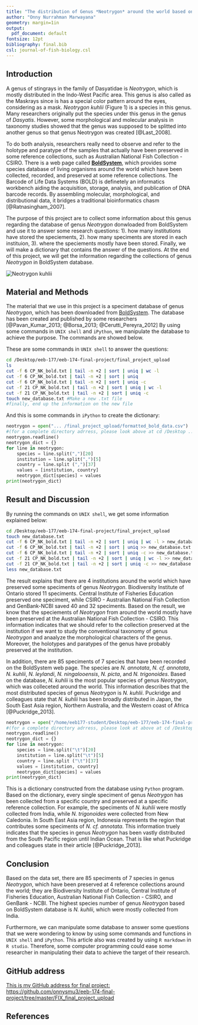 ```yaml
---
title: "The distribution of Genus *Neotrygon* around the world based on BoldSystem database"
author: "Onny Nurrahman Marwayana"
geometry: margin=1in
output:
  pdf_document: default
fontsize: 12pt
bibliography: final.bib
csl: journal-of-fish-biology.csl
---
```


## **Introduction**

A genus of stingrays in the family of Dasyatidae is *Neotrygon*, which is mostly distributed in the Indo-West Pacific area. This genus is also called as the Maskrays since is has a special color pattern around the eyes, considering as a mask. *Neotrygon kuhlii* (Figure 1) is a species in this genus. Many researchers originally put the species under this genus in the genus of *Dasyatis*. However, some morphological and molecular analysis in taxonomy studies showed that the genus was supposed to be splitted into another genus so that genus Neotrygon was created [@Last_2008].

To do both analysis, researchers really need to observe and refer to the holotype and paratype of the samples that actually have been preserved in some reference collections, such as Australian National Fish Collection - CSIRO. There is a web page called [**BoldSystem**](http://www.boldsystems.org/)\footnote{http://www.boldsystems.org/index.php/databases}, which provides some species database of living organisms around the world which have been collected, recorded, and preserved at some reference collections. The Barcode of Life Data Systems (BOLD) is definetely an informatics workbench aiding the acquisition, storage, analysis, and publication of DNA barcode records. By assembling molecular, morphological, and distributional data, it bridges a traditional bioinformatics chasm [@Ratnasingham_2007]. 

The purpose of this project are to collect some information about this genus regarding the database of genus *Neotrygon* donwloaded from BoldSystem and use it to answer some research questions: 1). how many institutions have stored the speciements, 2). how many speciments are stored in each instituion, 3). where the speciements mostly have been stored. Finally, we will make a dictionary that contains the answer of the questions. At the end of this project, we will get the information regarding the collections of genus *Neotrygon* in BoldSystem database.

\clearpage


![Neotrygon kuhlii](/home/eeb177-student/Desktop/eeb-177/eeb-174-final-project/FIX_final_project_upload/Blue-spotted_Stingray_(Neotrygon_kuhlii)_(8465011759).jpg)\footnote{https://en.wikipedia.org/wiki/Maskray}

\clearpage


## **Material and Methods**

The material that we use in this project is a speciment database of genus *Neotrygon*, which has been downloaded from [BoldSystem](http://www.boldsystems.org/index.php/Public_SearchTerms). The database has been created and published by some researchers [@Pavan_Kumar_2013; @Borsa_2013; @Cerutti_Pereyra_2012] By using some commands in `UNIX shell` and `iPython`, we manipulate the database to achieve the purpose. The commands are showed below.

These are some  commands in `UNIX shell` to answer the questions:
```bash
cd /Desktop/eeb-177/eeb-174-final-project/final_project_upload
ls
cut -f 6 CP_NK_bold.txt | tail -n +2 | sort | uniq | wc -l
cut -f 6 CP_NK_bold.txt | tail -n +2 | sort | uniq
cut -f 6 CP_NK_bold.txt | tail -n +2 | sort | uniq -c 
cut -f 21 CP_NK_bold.txt | tail -n +2 | sort | uniq | wc -l 
cut -f 21 CP_NK_bold.txt | tail -n +2 | sort | uniq -c 
touch new_database.txt #Make a new .txt file
#finally, end up the information on the new file
```

And this is some commands in `iPython` to create the dictionary:
```python
neotrygon = open("... /final_project_upload/formatted_bold_data.csv")
#(for a complete directory adrress, please look above at cd /Desktop ...)
neotrygon.readline()
neotrygon_dict = {}
for line in neotrygon:
    species = line.split(",")[20]
    institution = line.split(",")[5]
    country = line.split (",")[37]
    values = [institution, country]
    neotrygon_dict[species] = values
print(neotrygon_dict)
```

\clearpage


## **Result and Discussion**

By running the commands on `UNIX shell`, we get some information explained below:

```bash
cd /Desktop/eeb-177/eeb-174-final-project/final_project_upload
touch new_database.txt
cut -f 6 CP_NK_bold.txt | tail -n +2 | sort | uniq | wc -l > new_database.txt
cut -f 6 CP_NK_bold.txt | tail -n +2 | sort | uniq >> new_database.txt
cut -f 6 CP_NK_bold.txt | tail -n +2 | sort | uniq -c >> new_database.txt
cut -f 21 CP_NK_bold.txt | tail -n +2 | sort | uniq | wc -l >> new_database.txt
cut -f 21 CP_NK_bold.txt | tail -n +2 | sort | uniq -c >> new_database.txt
less new_database.txt

```


The result explains that there are 4 institutions around the world which have preserved some speciments of genus *Neotrygon*. Biodiversity Institute of Ontario stored 11 speciments. Central Institute of Fisheries Education preserved one speciment, while CSIRO - Australian National Fish Collection and GenBank-NCBI saved 40 and 32 speciments. Based on the result, we know that the speciements of *Neotrygon* from around the world mostly have been preserved at the Australian National Fish Collection - CSIRO. This information indicates that we should refer to the collection preserved at the institution if we want to study the conventional taxonomy of genus *Neotrygon* and anaalyze the morphological characters of the genus. Moreover, the holotypes and paratypes of the genus have probably preserved at the institution. 

In addition, there are 85 speciments of 7 species that have been recorded on the BoldSystem web page. The species are *N. annotata*, *N. cf. annotata*, *N. kuhlii*, *N. leylandi*, *N. ningalooensis*, *N. picta*, and *N. trigonoides*. Based on the database, *N. kuhlii* is the most popular species of genus *Neotrygon*, which was colleceted around the world. This information describes that the most distributed species of genus *Neotrygon* is *N. kuhlii*. Puckridge and colleagues state that *N. kuhlii* has been broadly distributed in Japan, the South East Asia region, Northern Australia, and the Western coast of Africa [@Puckridge_2013].


```python
neotrygon = open("/home/eeb177-student/Desktop/eeb-177/eeb-174-final-project/CP_NK_bold.txt")
#(for a complete directory adrress, please look at above at cd /Desktop ...)
neotrygon.readline()
neotrygon_dict = {}
for line in neotrygon:
    species = line.split("\t")[20]
    institution = line.split("\t")[5]
    country = line.split ("\t")[37]
    values = [institution, country]
    neotrygon_dict[species] = values
print(neotrygon_dict)

```

This is a dictionary constructed from the database using `Python` program. Based on the dictionary, every single speciment of genus *Neotrygon* has been collected from a specific country and preserved at a specific reference collection. For example, the speciments of *N. kuhlii* were mostly collected from India, while *N. trigonoides* were collected from New Caledonia. In South East Asia region, Indonesia represents the region that contributes some speciments of *N. cf. annotata*. This information truely indicates that the species in genus *Neotrygon* has been vastly distributed from the South Pacific region until Indian Ocean. That is like what Puckridge and colleagues state in their article [@Puckridge_2013].


## **Conclusion**

Based on the data set, there are 85 speciments of 7 species in genus *Neotrygon*, which have been preserved at 4 reference collections around the world; they are Biodiversity Institute of Ontario, Central Institute of Fisheries Education, Australian National Fish Collection - CSIRO, and GenBank - NCBI. The highest species number of genus *Neotrygon* based on BoldSystem database is *N. kuhlii*, which were mostly collected from India.

Furthermore, we can manipulate some database to answer some questions that we were wondering to know by using some commands and functions in `UNIX shell` and `iPython`. This article also was created by using `R markdown` in `R studio`. Therefore, some computer programming could ease some researcher in manipulating their data to achieve the target of their research.

## **GitHub address**

[This is my GitHub address for final project: https://github.com/onnysmu3/eeb-174-final-project/tree/master/FIX_final_project_upload](https://github.com/onnysmu3/eeb-174-final-project/tree/master/FIX_final_project_upload)

\clearpage


## **References**


